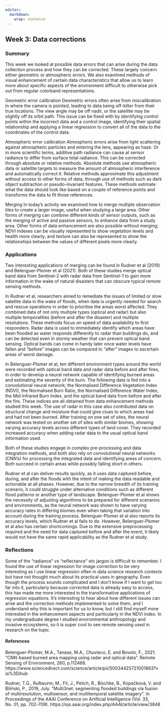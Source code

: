 ```yaml
---
editor: 
  markdown: 
    wrap: sentence
---
```


## Week 3: Data corrections

### Summary

This week we looked at possible data errors that can arise during the data collection process and how they can be corrected.
These largely concern either geometric or atmospheric errors.
We also examined methods of visual enhancement of certain data characteristics that allow us to learn more about specific aspects of the environment difficult to otherwise pick out from regular colorband representations.

Geometric error calibration Geometric errors often arise from miscalibration in where the camera is pointed, leading to data being off-kilter from their true locations.
The view angle may be off nadir, or the satellite may be slightly off its orbit path.
This issue can be fixed with by identifying control points within the incorrect data and a control image, identifying their spatial relationship and applying a linear regression to convert all of the data to the coordinates of the control data.

Atmospheric error calibration Atmospheric errors arise from light scattering against atmospheric particles and entering the lens, appearing as haze.
Or in more scientific terms, additive path radiance can cause at sensor radiance to differ from surface total radiance.
This can be corrected through absolute or relative methods.
Absolute methods use atmospheric data or satellite targets to measure the amount of atmospheric interference and automatically correct it.
Relative methods approximate this adjustment without access to other forms of data, through use of methods such as dark object subtraction or pseudo-invariant features.
These methods estimate what the data should look like based on a couple of reference points and transforms the data to fit those references.

Merging In today's activity we examined how to merge multiple observation tiles to create a larger image, useful when studying a large area.
Other forms of merging can combine different kinds of sensor outputs, such as the merging of active and passive sensors, to enhance data from a study area.
Other forms of data enhancement are also possible without merging; NDVI indexes can be visually represented to show vegetation levels and health more clearly, and texture can also be represented to show the relationships between the values of different pixels more clearly.

### Applications

Two interesting applications of merging can be found in Rudner et al (2019) and Belenguer-Plomer et al (2021).
Both of these studies merge optical band data from Sentinel-2 with radar data from Sentinel-1 to gain more information in the wake of natural disasters that can obscure typical remote sensing methods.

In Rudner et al, researchers aimed to remediate the issues of limited or slow satellite data in the wake of floods, when data is urgently needed for search and rescue operations in order to prioritise the areas worst affected.
They combined data of not only multiple types (optical and radar) but also multiple temporalities (before and after the disaster) and multiple resolutions.
These methods focus on speed of data availability to first responders.
Radar data is used to immediately identify which areas have been flooded as water responds differently to radar than buildings do, and can be detected even in stormy weather that can prevent optical band sensing.
Optical bands can come in handy later once water levels have fallen and "before" images can be compared to "after" images to ascertain areas of worst damage.

In Belenguer-Plomer et al, ten different environment types around the world were recorded with optical band data and radar data before and after fires, in order to develop a neural network capable of identifying burned areas and estimating the severity of the burn.
The following data is fed into a convolutional neural network; the Normalised Difference Vegetation Index (NDVI), the Normalised Burn Ratio, the Normalised Difference Water Index, the Mid Infrared Burn Index, and the optical band data from before and after the fire.
These indices are all obtained from data enhancement methods studied this week.
The use of radar in this case also contributed data on structural change and moisture that could give clues to which areas had and had not been burned.
After training on one set of sites, the neural network was tested on another set of sites with similar biomes, showing varying accuracy levels across different types of land cover.
They recorded increased accuracy when adding radar data to the usual optical band information used.

Both of these studies engage in complex pre-processing and data integration methods, and both also rely on convolutional neural networks (CNN's) for processing the integrated data and identifying areas of concern.
Both succeed in certain areas while possibly falling short in others.

Rudner et al can deliver results quickly, as it uses data captured before, during, and after the floods with the intent of making the data readable and actionable at all phases.
However, due to the narrow breadth of its training scenario, it could struggle under alternative conditions such as different flood patterns or another type of landscape.
Belenguer-Plomer et al shows the necessity of adjusting algorithms to be prepared for different scenarios and environments, as the neural network was shown to have varying accuracy rates in differing biomes even when taking that variation into account during the training process.
Belenguer-Plomer et al also reports its accuracy levels, which Rudner et al fails to do.
However, Belenguer-Plomer et al also has certain shortcomings.
Due to the extensive preprocessing required and the need for data captured before and after the event, it likely would not have the same rapid applicability as the Rudner et al study.

### Reflections

Some of the "radiance" vs "reflectance" etc jargon is difficult to remember.
I found the use of linear regression for image correction to be very interesting as I use linear regression often in data science research contexts but have not thought much about its practical uses in geography.
Even though the process sounds complicated and I don't know if I want to get too far into it, particularly because corrected data is already easy to access, this has made me more interested in the transformative applications of regression equations.
It's interesting to hear about how different issues can arise and the correction methods implemented to solve them, and I understand why this is important for us to know, but I still find myself more interested in the enhancement aspects and particularly in the NDVI index.
In my undergraduate degree I studied environmental anthropology and invasive ecosystems, so it is super cool to see remote sensing used in research on the topic.

#### References
Belenguer-Plomer, M.A., Tanase, M.A., Chuvieco, E.
and Bovolo, F., 2021.
"CNN-based burned area mapping using radar and optical data".
Remote Sensing of Environment, 260, p.112468.
https://www.sciencedirect.com/science/article/pii/S0034425721001863?v
ia%3Dihub

​​Rudner, T.G., Rußwurm, M., Fil, J., Pelich, R., Bischke, B., Kopačková, V. and Biliński, P., 2019, July.
"Multi3net: segmenting flooded buildings via fusion of multiresolution, multisensor, and multitemporal satellite imagery".
In Proceedings of the AAAI Conference on Artificial Intelligence (Vol. 33, No. 01, pp. 702-709).
https://ojs.aaai.org/index.php/AAAI/article/view/3848
